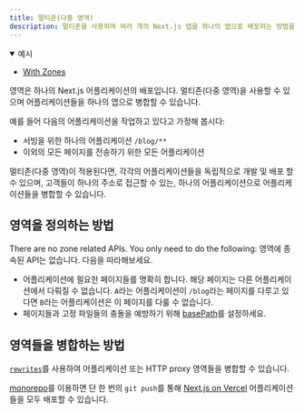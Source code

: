 ```yaml
---
title: 멀티존(다중 영역)
description: 멀티존을 사용하여 여러 개의 Next.js 앱을 하나의 앱으로 배포하는 방법을 배워봅니다. 
---
```


<details open>
  <summary>예시</summary>

- [With Zones](https://github.com/vercel/next.js/tree/canary/examples/with-zones)

</details>

영역은 하나의 Next.js 어플리케이션의 배포입니다. 멀티존(다중 영역)을 사용할 수 있으며 어플리케이션들을 하나의 앱으로 병합할 수 있습니다.

예를 들어 다음의 어플리케이션을 작업하고 있다고 가정해 봅시다:

- 서빙을 위한 하나의 어플리케이션 `/blog/**`
- 이외의 모든 페이지를 전송하기 위한 모든 어플리케이션

멀티존(다중 영역)이 적용된다면, 각각의 어플리케이션들을 독립적으로 개발 및 배포 할 수 있으며, 고객들이 하나의 주소로 접근할 수 있는, 하나의 어플리케이션으로 어플리케이션들을 병합할 수 있습니다. 

## 영역을 정의하는 방법

There are no zone related APIs. You only need to do the following:
영역에 종속된 API는 없습니다. 다음을 따라해보세요.

- 어플리케이션에 필요한 페이지들를 명확히 합니다. 해당 페이지는 다른 어플리케이션에서 다뤄질 수 없습니다. `A`라는 어플리케이션이 `/blog`라는 페이지를 다루고 있다면 `B`라는 어플리케이션은 이 페이지를 다룰 수 없습니다.
- 페이지들과 고정 파일들의 충돌을 예방하기 위해 [basePath](/docs/app/api-reference/next-config-js/basePath)를 설정하세요.

## 영역들을 병합하는 방법

[`rewrites`](/docs/pages/api-reference/next-config-js/rewrites)를 사용하여 어플리케이션 또는 HTTP proxy 영역들을 병합할 수 있습니다. 

[monorepo](https://vercel.com/blog/monorepos-are-changing-how-teams-build-software?utm_source=next-site&utm_medium=docs&utm_campaign=next-website)를 이용하면 단 한 번의 `git push`를 통해 [Next.js on Vercel](https://vercel.com?utm_source=next-site&utm_medium=docs&utm_campaign=next-website) 어플리케이션들을 모두 배포할 수 있습니다. 

